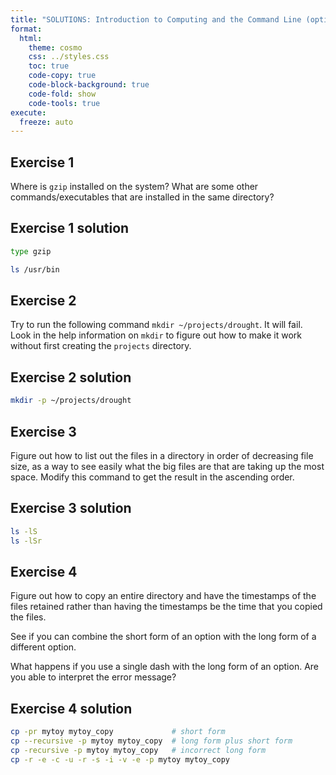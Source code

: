 ```yaml
---
title: "SOLUTIONS: Introduction to Computing and the Command Line (optional)"
format:
  html:
    theme: cosmo
    css: ../styles.css
    toc: true
    code-copy: true
    code-block-background: true
    code-fold: show
    code-tools: true
execute:
  freeze: auto
---
```


::: {.callout-tip}
## Exercise 1

Where is `gzip` installed on the system? What are some other commands/executables that are installed in the same directory?
:::

::: {.callout-note collapse="true"}
## Exercise 1 solution

```bash
type gzip

ls /usr/bin
```

:::

::: {.callout-tip}
## Exercise 2

Try to run the following command `mkdir ~/projects/drought`. It will fail. Look in the help information on `mkdir` to figure out how to make it work without first creating the `projects` directory.
:::

::: {.callout-note collapse="true"}
## Exercise 2 solution

```bash
mkdir -p ~/projects/drought
```

:::

::: {.callout-tip}
## Exercise 3

Figure out how to list out the files in a directory in order of decreasing file size, as a way to see easily what the big files are that are taking up the most space. Modify this command to get the result in the ascending order.
:::

::: {.callout-note collapse="true"}
## Exercise 3 solution

```bash
ls -lS
ls -lSr
```
:::

::: {.callout-tip}
## Exercise 4

Figure out how to copy an entire directory and have the timestamps of the files retained rather than having the timestamps be the time that you copied the files.

See if you can combine the short form of an option with the long form of a different option.

What happens if you use a single dash with the long form of an option. Are you able to interpret the error message?

:::

::: {.callout-note collapse="true"}
## Exercise 4 solution

```bash
cp -pr mytoy mytoy_copy             # short form
cp --recursive -p mytoy mytoy_copy  # long form plus short form
cp -recursive -p mytoy mytoy_copy   # incorrect long form
cp -r -e -c -u -r -s -i -v -e -p mytoy mytoy_copy
```

:::
